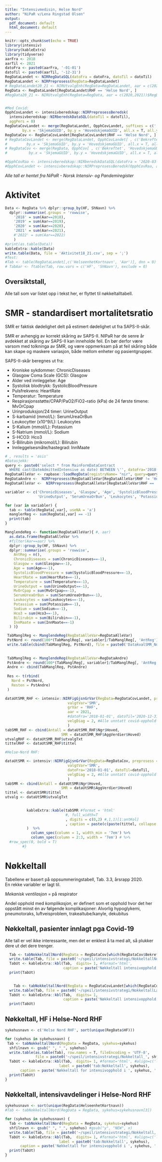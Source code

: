 ```yaml
---
title: "Intensivmedisin, Helse Nord"
author: "NiPaR v/Lena Ringstad Olsen"
output:
  pdf_document: default
  html_document: default
---
```


```r
knitr::opts_chunk$set(echo = TRUE)
library(intensiv)
library(kableExtra)
library(tidyverse)
aarFra <- 2018
aarTil <- 2021
datoFra <- paste0(aarFra, '-01-01')
datoTil <- paste0(aarTil, '-12-31')
RegDataLandet <- NIRRegDataSQL(datoFra = datoFra, datoTil = datoTil)
RegDataLandet <- NIRPreprosess(RegData=RegDataLandet)
# RegDataLandet20_21 <- NIRUtvalgEnh(RegData=RegDataLandet, aar = c(2020,2021))$RegData
RegData <- RegDataLandet[RegDataLandet$RHF == 'Helse Nord', ]
#RegData20_21 <- NIRUtvalgEnh(RegData=RegData, aar = c(2020,2021))$RegData


#Med Covid:
OpphCovLandet <- intensivberedskap::NIRPreprosessBeredsk(
  intensivberedskap::NIRberedskDataSQL(datoTil = datoTil), 
  aggPers = 0)
RegDataCovLandet <- merge(RegDataLandet, OpphCovLandet, suffixes = c('','Cov'),
        by.x = 'SkjemaGUID', by.y = 'HovedskjemaGUID', all.x = T, all.y=F)
RegDataCov <- RegDataCovLandet[RegDataCovLandet$RHF == 'Helse Nord', ]
# RegDataCovLandet <- merge(RegDataLandet, OpphCovLandet[ , c('Bekreftet', 'HovedskjemaGUID', 'FormStatus')], suffixes = c('','Cov'),
#         by.x = 'SkjemaGUID', by.y = 'HovedskjemaGUID', all.x = T, all.y=F)
# RegDataCov <- merge(RegData, OpphCov[ , c('Bekreftet', 'HovedskjemaGUID', 'FormStatus')], suffixes = c('','Cov'),
#          by.x = 'SkjemaGUID', by.y = 'HovedskjemaGUID', all.x = T, all.y=F)

#OpphCovRaa <- intensivberedskap::NIRberedskDataSQL(datoFra = '2020-03-01', datoTil = datoTil, kobleInt=1) 
#OpphCovLandet <- intensivberedskap::NIRPreprosessBeredsk(OpphCovRaa, aggPers = 0)


```

*Alle tall er hentet fra NiPaR - Norsk Intensiv- og Pandemiregister*\

# Aktivitet

```r
Data <- RegData %>% dplyr::group_by(HF, ShNavn) %>%
  dplyr::summarise(.groups = 'rowwise',
    '2018' = sum(Aar==2018),
    '2019' = sum(Aar==2019),
    '2020' = sum(Aar==2020),
    '2021' = sum(Aar==2021),
    #'2022' = sum(Aar==2022)
    )
#print(as.table(Data))
kableExtra::kable(Data)
write.table(Data, file = 'Aktivitet18_21.csv', sep = ';')
#Test: 
#Tab <- table(RegDataLandet[,c('HelseenhetKortnavn', 'Aar')], dnn = 0)
# TabAar <- ftable(Tab, row.vars = c('HF', 'ShNavn'), exclude = 0)


```

## Oversiktstall,

Alle tall som var listet opp i tekst her, er flyttet til nøkkeltalltabell.



# SMR - standardisert mortalitetsratio 

SMR er faktisk dødelighet delt på estimert dødelighet ut fra SAPS-II-skår.

SMR er avhengig av korrekt skåring av SAPS-II. NIPaR har de senre år avdekket at skåring av SAPS-II kan inneholde feil. En bør derfor være varsom med tolkninga av SMR, og være oppmerksam på at feil skåring både kan skape og maskere variasjon, både mellom enheter og pasientgrupper.

SAPS-II-skår beregnes ut fra:

-   Kroniske sykdommer: ChronicDiseases
-   Glasgow Coma Scale (GCS): Glasgow
-   Alder ved innleggelse: Age
-   Systolisk blodtrykk: SystolicBloodPressure
-   Pulsfrekvens: HeartRate
-   Temperatur: Temperature
-   Respirasjonsstøtte/CPAP/PaO2/FiO2--ratio (kPa) de 24 første timene: MvOrCpap
-   Urinproduksjon/24 timer: UrineOutput
-   S-karbamid (mmol/L): SerumUreaOrBun
-   Leukocytter (x10\^9/L): Leukocytes
-   S-Kalium (mmol/L): Potassium
-   S-Natrium (mmol/L): Sodium
-   S-HCO3: Hco3
-   S-Bilirubin (mikromol/L): Bilirubin
-   Innleggelsesmåte/hastegrad: InnMaate


```r
# , results = 'asis'
#Datasjekk:
query <- paste0('select * from MainFormDataContract
  WHERE cast(DateAdmittedIntensive as date) BETWEEN \'', datoFra='2018-01-01', '\' AND \'', datoTil=datoTil, '\'')
RegDataAlleVar <- rapbase::loadRegData(registryName= "nir", query=query, dbType="mysql")
RegDataAndre <-  NIRPreprosess(RegDataAlleVar[RegDataAlleVar$RHF != 'Helse Nord', ])
RegDataAlleVar <-  NIRPreprosess(RegDataAlleVar[RegDataAlleVar$RHF == 'Helse Nord', ])

variabler <- c('ChronicDiseases', 'Glasgow', 'Age', 'SystolicBloodPressure', 'HeartRate', 'Temperature', 'MvOrCpap', 
               'UrineOutput', 'SerumUreaOrBun', 'Leukocytes', 'Potassium', 'Sodium', 'Hco3', 'Bilirubin', 'InnMaate')

for (var in variabler) {
  tab <- table(RegData[,var], useNA = 'a')
  manglerReg <- sum(RegData[,var] == -1)
  print(tab)
}

ManglendeReg <- function(RegDataAlleVar){ #, aar)
  as.data.frame(RegDataAlleVar %>% 
  #filter(Aar==aar) %>% 
  dplyr::group_by(HF, ShNavn) %>%
  dplyr::summarise(.groups = 'rowwise',
    AntReg = n(),
    ChronicDiseases = sum(ChronicDiseases==-1),
    Glasgow = sum(Glasgow==-1),
    Age = sum(Age==-1),
    SystolicBloodPressure = sum(SystolicBloodPressure==-1),
    HeartRate = sum(HeartRate==-1),
    Temperature = sum(Temperature==-1),
    UrineOutput = sum(UrineOutput==-1),
    MvOrCpap = sum(MvOrCpap==-1),
    SerumUreaOrBun = sum(SerumUreaOrBun==-1),
    Leukocytes = sum(Leukocytes==-1),
    Potassium = sum(Potassium==-1),
    Sodium = sum(Sodium==-1),
    Hco3 = sum(Hco3==-1),
    Bilirubin = sum(Bilirubin==-1),
    InnMaate = sum(InnMaate==-1)
  ) )}

 TabManglReg <- ManglendeReg(RegDataAlleVar=RegDataAlleVar)
 PstNord <- round(100*(TabManglReg[, variabler]/TabManglReg[, 'AntReg']), 1)
 write.table(cbind(TabManglReg, PstNord), file = paste0('DatakvalSMR_Nord.csv'), sep = ';')
 
 
 TabManglReg <- ManglendeReg(RegDataAlleVar=RegDataAndre)
 PstAndre <- round(100*(TabManglReg[, variabler]/TabManglReg[, 'AntReg']), 1)
 Andre <- cbind(TabManglReg, PstAndre)
 
 Res <- t(rbind(
   Nord = PstNord,
   Resten = PstAndre)
 )
```


```r

dataUtSMR_RHF <- intensiv::NIRFigGjsnGrVar(RegData=RegDataCovLandet, preprosess = 0,
                             valgtVar='SMR',
                             grVar = 'RHF',
                             aar = 2021,
                             #datoFra='2018-01-01', datoTil='2020-12-31',
                             velgDiag = 2, #Alle unntatt covid-opphold
                             )
tabSMR_RHF <- cbind(Antall = dataUtSMR_RHF$Ngr$Hoved,
                          SMR = dataUtSMR_RHF$AggVerdier$Hoved)
utvalgRHF <- dataUtSMR_RHF$utvalgTxt
tittelRHF <- dataUtSMR_RHF$tittel

#Helse-Nord RHF:

dataUtSMR <- intensiv::NIRFigGjsnGrVar(RegData=RegDataCov, preprosess = 0,
                             valgtVar='SMR',
                             datoFra='2018-01-01', datoTil=datoTil,
                             velgDiag = 2, #Alle unntatt covid-opphold
                             )
tabSMR <- cbind(Antall = dataUtSMR$Ngr$Hoved,
                          SMR = dataUtSMR$AggVerdier$Hoved)
tittel <- dataUtSMR$tittel
utvalg <- dataUtSMR$utvalgTxt
        
```


```r
         
          kableExtra::kable(tabSMR #format = 'html'
                            #, full_width=T
                            , digits = c(0,2) #,1,1)[1:antKol]
                            , caption = paste(c(paste(tittel, collapse = ' '), utvalg), collapse = ', ')
          )  %>%
            column_spec(column = 1, width_min = '7em') %>%
            column_spec(column = 2:3, width = '7em') # %>%
  #row_spec(0, bold = T)
        #}
```
\clearpage
\newpage



# Nøkkeltall

Tabellene er basert på oppsummeringstabell, Tab. 3.3, årsrapp 2020.\
En rekke variabler er lagt til.

*Mekanisk ventilasjon* = på respirator

Andel opphold med *komplikasjon*, er definert som et opphold hvor det her oppstått minst én av følgende komplikasjoner: Alvorlig hypoglykemi, pneumotoraks, luftveisproblem, trakealtube/kanyle, dekubitus








## Nøkkeltall, pasienter innlagt pga Covid-19

Alle tall er vel ikke interessante, men det er enklest å ta med alt, så plukker dere ut det dere trenger.



```r

  Tab <- tabNokkeltallNord(RegData = RegDataCov[which(RegDataCov$Bekreftet==1),]) 
  write.table(Tab, file = paste0('~/speil/intensivstrategi/NokkeltallNordCov.csv'), sep = ';')
  TabUt <- kableExtra::kbl(Tab,  digits= 1, #format='html', 
                           caption = paste('Nøkkeltall intensivopphold, Covid-pasienter i Helse Nord'))
  print(TabUt)
  
```



```r
  
    Tab <- tabNokkeltallNord(RegData = RegDataCovLandet[which(RegDataCovLandet$Bekreftet==1),])
  write.table(Tab, file = paste0('~/speil/intensivstrategi/NokkeltallLandetCov.csv'), sep = ';')
  TabUt <- kableExtra::kbl(Tab,  digits= 1, 
                           caption = paste('Nøkkeltall intensivopphold, Covid-pasienter hele landet'))
  print(TabUt)

```


\newpage


## Nøkkeltall, HF i Helse-Nord RHF

```r

sykehusnavn <- c('Helse Nord RHF', sort(unique(RegData$HF)))

for (sykehus in sykehusnavn) {
 Tab <- tabNokkeltallNord(RegData = RegData, sykehus=sykehus)
  shfilnavn <- gsub(" ", "_", sykehus)  
  write.table(as.table(Tab), row.names = T, fileEncoding = 'UTF-8',
              file = paste0('~/speil/intensivstrategi/Nokkeltall_', shfilnavn, '.csv'), sep = ';')
  TabUt <- kableExtra::kbl(Tab,  digits= 1, #format='html', #align=c('l', rep('r', ncol(tabNokkeltall))), #row.names=F,
                         label = paste0('tab:Nokkeltall', sykehus),
       caption = paste('Nøkkeltall for intensivopphold i ', sykehus, ':'))
  print(TabUt)
}

```

\newpage

## Nøkkeltall, intensivavdelinger i Helse-Nord RHF

```r

sykehusnavn <- sort(unique(RegData$HelseenhetKortnavn))
#Tab <- tabNokkeltallNord(RegData = RegData, sykehus=sykehusnavn[3])

for (sykehus in sykehusnavn) {
  Tab <- tabNokkeltallNord(RegData = RegData, sykehus=sykehus)
  shfilnavn <- gsub(" ", "_", sykehus) #gsub("y", "NEW", x) 
  write.table(Tab, file = paste0('~/speil/intensivstrategi/Nokkeltall, ', shfilnavn, '.csv'), sep = ';')
  TabUt <- kableExtra::kbl(Tab,  digits= 1, #format='html', #align=c('l', rep('r', ncol(tabNokkeltall))), #row.names=F,
                         label = paste0('tab:Nokkeltall', sykehus),
       caption = paste('Nøkkeltall for intensivopphold i ', sykehus, ':'))
  print(TabUt)
}

```
